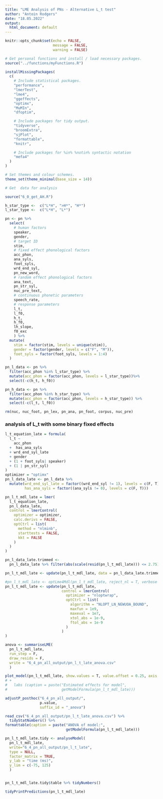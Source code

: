 ```yaml
---
title: "LME Analysis of PNs - Alternative L_t test"
author: "Antoin Rodgers"
date: "18.05.2022"
output:
  html_document: default
---
```


```r
knitr::opts_chunk$set(echo = FALSE,
                      message = FALSE,
                      warning = FALSE)

# Get personal functions and install / load necessary packages.
source("../functions/myFunctions.R")

installMissingPackages(
  c(
    # Include statistical packages.
    "performance",
    "lmerTest",
    "lme4",
    "ggeffects",
    "optimx",
    "MuMIn",
    "dfoptim",

    # Include packages for tidy output.
    "tidyverse",
    "broomExtra",
    "sjPlot",
    "formattable",
    "knitr",

    # Include packages for %in% %notin% syntactic notation
    "mefa4"
  )
)

# Set themes and colour schemes.
theme_set(theme_minimal(base_size = 14))

# Get  data for analysis

source("6_0_get_AH.R")

h_star_type <-  c("L*H", ">H*", "H*")
l_star_type <-  c("L*H", "L*")

pn <- pn %>%
  select(
    # human factors
    speaker,
    gender,
    # target ID
    stim,
    # fixed effect phonological factors
    acc_phon,
    ana_syls,
    foot_syls,
    wrd_end_syl,
    pn_new_word,
    # random effect phonological factors
    ana_text,
    pn_str_syl,
    nuc_pre_text,
    # continuous phonetic parameters
    speech_rate,
    # response parameters
    l_t,
    l_f0,
    h_t,
    h_f0,
    lh_slope,
    f0_exc
    ) %>%
  mutate(
    stim = factor(stim, levels = unique(stim)),
    gender = factor(gender, levels = c("F", "M")),
    foot_syls = factor(foot_syls, levels = 1:4)
  ) 

pn_l_data <- pn %>%
  filter(acc_phon %in% l_star_type) %>%
  mutate(acc_phon = factor(acc_phon, levels = l_star_type))%>%
  select(-c(h_t, h_f0))

pn_h_data <- pn %>%
  filter(acc_phon %in% h_star_type) %>%
  mutate(acc_phon = factor(acc_phon, levels = h_star_type)) %>%
  select(-c(l_t, l_f0))

rm(nuc, nuc_foot, pn_lex, pn_ana, pn_foot, corpus, nuc_pre)


```

### analysis of L_t with some binary fixed effects
```r
l_t_equation_late = formula(
  l_t ~
    acc_phon
  +  has_ana_syls
  + wrd_end_syl_late
  + gender
  + (1 + foot_syls| speaker)
  + (1 | pn_str_syl)
)
optimizer = "optimx"
pn_l_data_late <- pn_l_data %>% 
  mutate(wrd_end_syl_late = factor((wrd_end_syl != 1), levels = c(F, T)),
         has_ana_syls = factor((ana_syls != 0), levels = c(F, T)))

pn_l_t_mdl_late = lmer(
  l_t_equation_late,
  pn_l_data_late,
  control = lmerControl(
    optimizer = optimizer,
    calc.derivs = FALSE,
    optCtrl = list(
      method = "nlminb",
      starttests = FALSE,
      kkt = FALSE
    )
  )
)

pn_l_data_late.trimmed <-
  pn_l_data_late %>% filter(abs(scale(resid(pn_l_t_mdl_late))) <= 2.75)

pn_l_t_mdl_late <- update(pn_l_t_mdl_late, data = pn_l_data_late.trimmed)

#pn_l_t_mdl_late <- optLme4Mdl(pn_l_t_mdl_late, reject_nl = T, verbose = F)
pn_l_t_mdl_late <- update(pn_l_t_mdl_late,
                          control = lmerControl(
                            optimizer = "nloptwrap",
                            optCtrl = list(
                              algorithm = "NLOPT_LN_NEWUOA_BOUND",
                              maxfun = 1e9,
                              maxeval = 1e7,
                              xtol_abs = 1e-9,
                              ftol_abs = 1e-9
                            )
                          )
)

anova <- summariseLME(
  pn_l_t_mdl_late,
  run_step = F,
  draw_resids = F,
  write = "6_4_pn_all_output/pn_l_t_late_anova.csv"
  )

plot_model(pn_l_t_mdl_late, show.values = T, value.offset = 0.25, axis.title = "estimates (ms)", title = "")
# +
#   labs (caption = paste("Estimated effects for model",
#                         getModelFormula(pn_l_t_mdl_late)))
```


```r
adjustP_posthoc("6_4_pn_all_output/",
                p.value,
                suffix_id = "_anova")

read_csv("6_4_pn_all_output/pn_l_t_late_anova.csv") %>%
  tidyStatNumbers() %>%
formattable(caption = paste("ANOVA of model:",
                            getModelFormula(pn_l_t_mdl_late)))

pn_l_t_mdl_late.tidy <- analyseModel(
  pn_l_t_mdl_late,
  write="6_4_pn_all_output/pn_l_t_late",
  type = NULL,
  factor_matrix = TRUE,
  y_lab = "time (ms)",
  y_lim = c(-75, 125)
  )


pn_l_t_mdl_late.tidy$table %>% tidyNumbers()

tidyPrintPredictions(pn_l_t_mdl_late)

```


